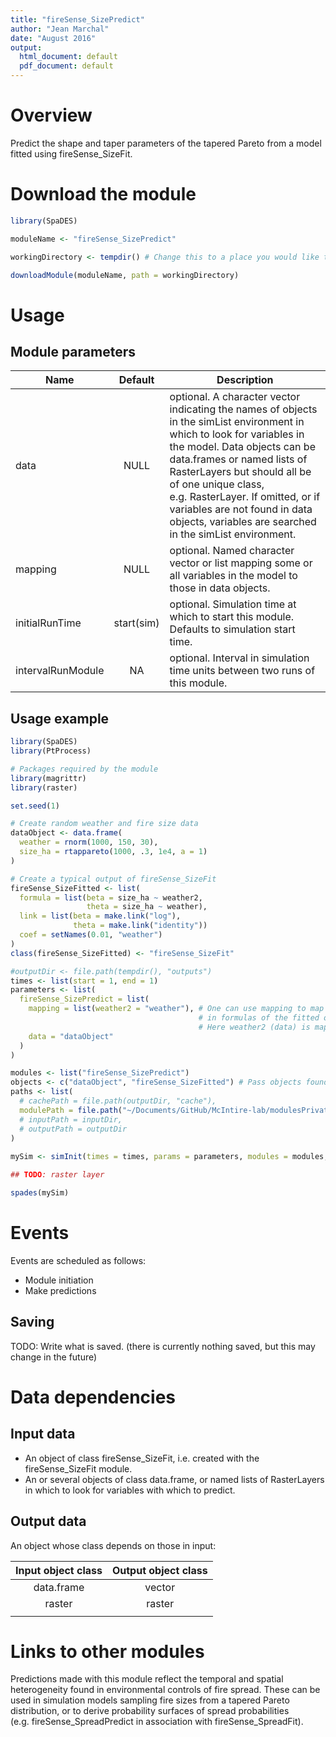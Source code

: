 ```yaml
---
title: "fireSense_SizePredict"
author: "Jean Marchal"
date: "August 2016"
output:
  html_document: default
  pdf_document: default
---
```


# Overview
Predict the shape and taper parameters of the tapered Pareto from a model fitted using fireSense_SizeFit.

# Download the module
```r
library(SpaDES)

moduleName <- "fireSense_SizePredict"

workingDirectory <- tempdir() # Change this to a place you would like to put the model, if desired.

downloadModule(moduleName, path = workingDirectory)
```

# Usage
## Module parameters
Name|Default|Description
----|:-------:|---------------------------------------------------------------------
data|NULL|optional. A character vector indicating the names of objects in the simList environment in which to look for variables in the model. Data objects can be data.frames or named lists of RasterLayers but should all be of one unique class, e.g. RasterLayer. If omitted, or if variables are not found in data objects, variables are searched in the simList environment.
mapping|NULL|optional. Named character vector or list mapping some or all variables in the model to those in data objects.
initialRunTime|start(sim)|optional. Simulation time at which to start this module. Defaults to simulation start time.
intervalRunModule|NA|optional. Interval in simulation time units between two runs of this module.

## Usage example
```r
library(SpaDES)
library(PtProcess)

# Packages required by the module
library(magrittr)
library(raster)

set.seed(1)

# Create random weather and fire size data
dataObject <- data.frame(
  weather = rnorm(1000, 150, 30),
  size_ha = rtappareto(1000, .3, 1e4, a = 1)
)

# Create a typical output of fireSense_SizeFit
fireSense_SizeFitted <- list(
  formula = list(beta = size_ha ~ weather2,
                 theta = size_ha ~ weather),
  link = list(beta = make.link("log"),
              theta = make.link("identity"))
  coef = setNames(0.01, "weather")
)
class(fireSense_SizeFitted) <- "fireSense_SizeFit"

#outputDir <- file.path(tempdir(), "outputs")
times <- list(start = 1, end = 1)
parameters <- list(
  fireSense_SizePredict = list(
    mapping = list(weather2 = "weather"), # One can use mapping to map variables in data to those
                                          # in formulas of the fitted object.
                                          # Here weather2 (data) is mapped to weather (formula).
    data = "dataObject"
  )
)

modules <- list("fireSense_SizePredict")
objects <- c("dataObject", "fireSense_SizeFitted") # Pass objects found in the global environment to the simList environment
paths <- list(
  # cachePath = file.path(outputDir, "cache"),
  modulePath = file.path("~/Documents/GitHub/McIntire-lab/modulesPrivate/") ## TODO: change this to tempdir()
  # inputPath = inputDir,
  # outputPath = outputDir
)
 
mySim <- simInit(times = times, params = parameters, modules = modules, objects = objects, paths = paths)

## TODO: raster layer

spades(mySim)
```

# Events
Events are scheduled as follows:

- Module initiation
- Make predictions

## Saving
TODO: Write what is saved. (there is currently nothing saved, but this may change in the future)

# Data dependencies
## Input data
- An object of class fireSense_SizeFit, i.e. created with the fireSense_SizeFit module.
- An or several objects of class data.frame, or named lists of RasterLayers in which to look for variables with which to predict.

## Output data
An object whose class depends on those in input:

Input object class | Output object class
:-:|:-:
data.frame | vector
raster | raster
||

# Links to other modules
Predictions made with this module reflect the temporal and spatial heterogeneity found in environmental controls of fire spread. These can be used in simulation models sampling fire sizes from a tapered Pareto distribution, or to derive probability surfaces of spread probabilities (e.g. fireSense_SpreadPredict in association with fireSense_SpreadFit).

